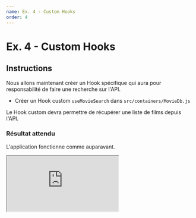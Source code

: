 ```yaml
---
name: Ex. 4 - Custom Hooks
order: 4
---
```


# Ex. 4 - Custom Hooks

## Instructions

Nous allons maintenant créer un Hook spécifique qui aura pour responsabilité de faire une recherche sur l'API.

- Créer un Hook custom `useMovieSearch` dans `src/containers/MovieDb.js`

Le Hook custom devra permettre de récupérer une liste de films depuis l'API.

### Résultat attendu

L'application fonctionne comme auparavant.

<iframe
  src="https://codesandbox.io/embed/github/smooth-code/react-hooks-workshop/tree/end-exercise-4/?fontsize=14&view=preview"
  style={{
    width: '100%',
    height: 500,
    border: 0,
    borderRadius: 4,
    overflow: 'hidden',
  }}
  sandbox="allow-modals allow-forms allow-popups allow-scripts allow-same-origin"
/>

## Aide

### App.js

```js
// App.js
import React, { useState } from 'react'
import { Normalize, Grid, Typography } from '@smooth-ui/core-sc'
import SearchInput from './components/SearchInput'
import { useMovieSearch } from './containers/MovieDb'

export default function App() {
  const [query, setQuery] = useState('Lord of the Rings')

  // Utilisation du Hook custom permettant de récupérer la liste de films depuis l’API
  const movies = useMovieSearch(query)

  return (
    <>
      {/* Le composant "Grid" centre dans la page, "py" signifie "padding-top" et "padding-bottom" */}
      <Grid py={200}>
        {/* Injection de normalize.css pour avoir un rendu consistant sur tous les navigateurs */}
        <Normalize />
        {/* "Typography" est un composant avec des variantes de titres prêtes à l'emploi */}
        <Typography variant="display-1">Smooth Movie</Typography>
        {/* Votre composant "SearchInput" */}
        <SearchInput
          value={query}
          onChange={event => setQuery(event.target.value)}
        />
        {/* Affichage de la liste de films */}
        {movies && movies.map(movie => <p key={movie.id}>{movie.title}</p>)}
      </Grid>
    </>
  )
}
```
